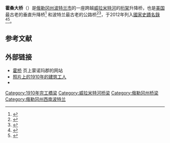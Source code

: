 '''霍桑大桥'''（{{lang-en|Hawthorne Bridge}}）是[[波特蘭_(俄勒岡州)|俄勒冈州波特兰市]]的一座跨越[[威拉米特河|威拉米特河]]的[[桁架桥|桁架]]升降桥，也是[[美国|美国]]最古老的垂直升降桥<ref name="Wortman">{{Cite book|title=The Portland Bridge Book|last=Wood Wortman|first=Sharon|last2=Wortman, Ed|publisher=Urban Adventure Press|year=2006|isbn=0-9787365-1-6|edition=3rd|pages=61–68}}</ref> 和波特兰最古老的公路桥<ref>{{Cite web|url=http://www.portlandoregon.gov/transportation/article/386265|title=2011 Bicycle Counts Report|accessdate=April 24, 2013|format=PDF|publisher=Portland Bureau of Transportation}}</ref><ref name="Wortman">{{Cite book|title=The Portland Bridge Book|last=Wood Wortman|first=Sharon|last2=Wortman, Ed|publisher=Urban Adventure Press|year=2006|isbn=0-9787365-1-6|edition=3rd|pages=61–68}}</ref>，于2012年列入[[國家史蹟名錄|國家史蹟名錄]]<ref name="nrhp-weekly">{{Cite web|url=http://www.nps.gov/history/nr/listings/20121123.htm|title=Weekly list of actions taken on properties: 11/13/12 through 11/16/12|accessdate=April 24, 2013|date=November 23, 2012|publisher=[[National_Park_Service|National Park Service]]}}</ref><ref name="oreg-2012nov">{{Cite news|url=http://www.oregonlive.com/portland/index.ssf/2012/11/four_multnomah_county_bridges.html|title=Four Multnomah County bridges listed on National Register of Historic Places|last=Tims|first=Dana|date=November 20, 2012<!--(print edition of Nov. 21, page B1)-->|newspaper=The Oregonian|accessdate=December 9, 2014}}</ref>。

== 参考文献 ==
{{Reflist|30em}}

== 外部链接 ==
* [http://web.multco.us/bridges/hawthorne-bridge 霍桥] 页上蒙诺玛郡的网站
* [http://www.portlandonline.com/auditor/index.cfm?&a=23887&c=27928 照片上的1910年的建筑工人]
* {{Structurae|id=s0005481|title=Hawthorne Bridge}}
[[Category:1910年完工橋梁|Category:1910年完工橋梁]]
[[Category:威拉米特河桥梁|Category:威拉米特河桥梁]]
[[Category:俄勒冈州桥梁|Category:俄勒冈州桥梁]]
[[Category:俄勒冈州西南波特兰|Category:俄勒冈州西南波特兰]]